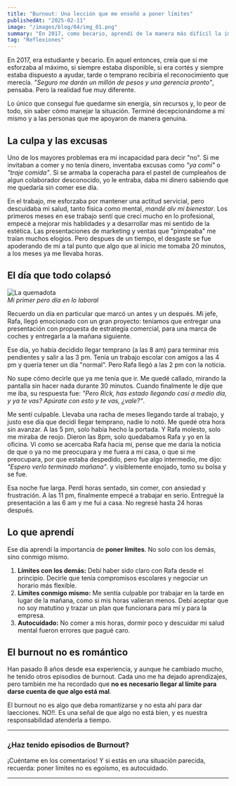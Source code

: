 ```yaml
---
title: "Burnout: Una lección que me enseñó a poner límites"  
publishedAt: "2025-02-11"  
image: "/images/blog/04/img_01.png" 
summary: "En 2017, como becario, aprendí de la manera más difícil la importancia de poner límites y cuidar de mí mismo. Este es el principio de mi historia con el burnout y lo que me enseñó."  
tag: "Reflexiones"  
---
```


En 2017, era estudiante y becario. En aquel entonces, creía que si me esforzaba al máximo, si siempre estaba disponible, si era 
cortés y siempre estaba dispuesto a ayudar, tarde o temprano recibiría el reconocimiento que merecía. *"Seguro me darán un millón de pesos 
y una gerencia pronto"*, pensaba. Pero la realidad fue muy diferente.  

Lo único que conseguí fue quedarme sin energía, sin recursos y, lo peor de todo, sin saber cómo manejar la situación. 
Terminé decepcionándome a mí mismo y a las personas que me apoyaron de manera genuina.  

## La culpa y las excusas  

Uno de los mayores problemas era mi incapacidad para decir "no". Si me invitaban a comer y no tenía dinero, inventaba 
excusas como *"ya comí"* o *"traje comida"*. Si se armaba la coperacha para el pastel de cumpleaños de algun colaborador
desconocido, yo le entraba, daba mi dinero sabiendo que me quedaría sin comer ese día.  

En el trabajo, me esforzaba por mantener una actitud servicial, pero descuidaba mi salud, tanto fisica como mental, *mandé alv mi bienestar*. 
Los primeros meses en ese trabajo sentí que crecí mucho en lo profesional, empecé a mejorar mis hablidades y a desarrollar mas mi sentido
de la estética. Las presentaciones de marketing y ventas que "pimpeaba" me traían muchos elogios. 
Pero despues de un tiempo, el desgaste se fue apoderando de mí a tal punto que algo que al inicio me tomaba 20 minutos, a los meses ya
me llevaba horas.  

## El día que todo colapsó  

![La quemadota](/images/blog/04/img-02.png)  
*Mi primer pero día en lo laboral*

Recuerdo un día en particular que marcó un antes y un después. Mi jefe, Rafa, llegó emocionado con un gran proyecto: 
teníamos que entregar una presentación con propuesta de estrategia comercial, para una marca de coches y entregarla a la mañana siguiente.  

Ese día, yo había decidido llegar temprano (a las 8 am) para terminar mis pendientes y salir a las 3 pm. Tenía un trabajo 
escolar con amigos a las 4 pm y quería tener un día "normal". Pero Rafa llegó a las 2 pm con la noticia.  

No supe cómo decirle que ya me tenía que ir. Me quedé callado, mirando la pantalla sin hacer nada durante 30 minutos. 
Cuando finalmente le dije que me iba, su respuesta fue: *"Pero Rick, has estado llegando casi a medio día, y ya te vas? 
Apúrate con esto y te vas, ¿vale?"*.  

Me sentí culpable. Llevaba una racha de meses llegando tarde al trabajo, y justo ese día que decidí llegar temprano, nadie lo notó. Me quedé 
otra hora sin avanzar. A las 5 pm, solo había hecho la portada. Y Rafa molesto, solo me miraba de reojo.
Dieron las 8pm, solo quedabamos Rafa y yo en la oficina. Vi como se acercaba Rafa hacia mí, pense que me daría la noticia de 
que o ya no me preocupara y me fuera a mi casa, o que si me preocupara, por que estaba despedido, pero fue algo intermedio, me dijo: 
*"Espero verlo terminado mañana"*.  y visiblemente enojado, tomo su bolsa y se fue.

Esa noche fue larga. Perdí horas sentado, sin comer, con ansiedad y frustración. A las 11 pm, finalmente empecé a trabajar 
en serio. Entregué la presentación a las 6 am y me fui a casa. No regresé hasta 24 horas después.  

## Lo que aprendí  

Ese día aprendí la importancia de **poner límites**. No solo con los demás, sino conmigo mismo.  

1. **Límites con los demás:** Debí haber sido claro con Rafa desde el principio. Decirle que tenía compromisos escolares y 
negociar un horario más flexible.  
2. **Límites conmigo mismo:** Me sentía culpable por trabajar en la tarde en lugar de la mañana, como si mis horas valieran menos. 
Debí aceptar que no soy matutino y trazar un plan que funcionara para mí y para la empresa.  
3. **Autocuidado:** No comer a mis horas, dormir poco y descuidar mi salud mental fueron errores que pagué caro.  

## El burnout no es romántico  

Han pasado 8 años desde esa experiencia, y aunque he cambiado mucho, he tenido otros episodios de burnout. Cada uno me ha dejado 
aprendizajes, pero también me ha recordado que **no es necesario llegar al límite para darse cuenta de que algo está mal**.  

El burnout no es algo que deba romantizarse y no esta ahí para dar laecciones. NO!!. 
Es una señal de que algo no está bien, y es nuestra responsabilidad atenderla a tiempo.  

---

### ¿Haz tenido episodios de Burnout?

¡Cuéntame en los comentarios! Y si estás en una situación parecida, recuerda: poner límites no es egoísmo, es autocuidado.  

---
